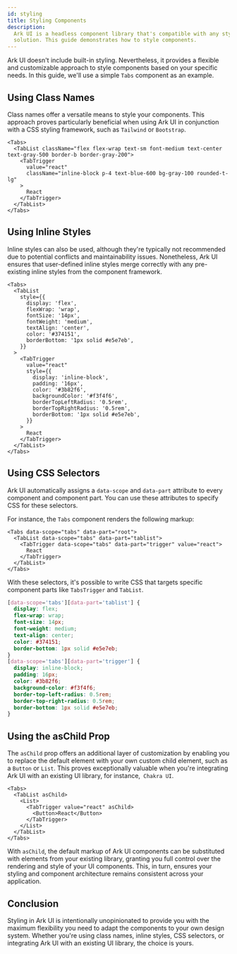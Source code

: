 ```yaml
---
id: styling
title: Styling Components
description:
  Ark UI is a headless component library that's compatible with any styling
  solution. This guide demonstrates how to style components.
---
```


Ark UI doesn't include built-in styling. Nevertheless, it provides a flexible
and customizable approach to style components based on your specific needs. In
this guide, we'll use a simple `Tabs` component as an example.

## Using Class Names

Class names offer a versatile means to style your components. This approach
proves particularly beneficial when using Ark UI in conjunction with a CSS
styling framework, such as `Tailwind` or `Bootstrap`.

```tsx
<Tabs>
  <TabList className="flex flex-wrap text-sm font-medium text-center text-gray-500 border-b border-gray-200">
    <TabTrigger
      value="react"
      className="inline-block p-4 text-blue-600 bg-gray-100 rounded-t-lg"
    >
      React
    </TabTrigger>
  </TabList>
</Tabs>
```

## Using Inline Styles

Inline styles can also be used, although they're typically not recommended due
to potential conflicts and maintainability issues. Nonetheless, Ark UI ensures
that user-defined inline styles merge correctly with any pre-existing inline
styles from the component framework.

```tsx
<Tabs>
  <TabList
    style={{
      display: 'flex',
      flexWrap: 'wrap',
      fontSize: '14px',
      fontWeight: 'medium',
      textAlign: 'center',
      color: '#374151',
      borderBottom: '1px solid #e5e7eb',
    }}
  >
    <TabTrigger
      value="react"
      style={{
        display: 'inline-block',
        padding: '16px',
        color: '#3b82f6',
        backgroundColor: '#f3f4f6',
        borderTopLeftRadius: '0.5rem',
        borderTopRightRadius: '0.5rem',
        borderBottom: '1px solid #e5e7eb',
      }}
    >
      React
    </TabTrigger>
  </TabList>
</Tabs>
```

## Using CSS Selectors

Ark UI automatically assigns a `data-scope` and `data-part` attribute to every
component and component part. You can use these attributes to specify CSS for
these selectors.

For instance, the `Tabs` component renders the following markup:

```tsx
<Tabs data-scope="tabs" data-part="root">
  <TabList data-scope="tabs" data-part="tablist">
    <TabTrigger data-scope="tabs" data-part="trigger" value="react">
      React
    </TabTrigger>
  </TabList>
</Tabs>
```

With these selectors, it's possible to write CSS that targets specific component
parts like `TabsTrigger` and `TabList`.

```css
[data-scope='tabs'][data-part='tablist'] {
  display: flex;
  flex-wrap: wrap;
  font-size: 14px;
  font-weight: medium;
  text-align: center;
  color: #374151;
  border-bottom: 1px solid #e5e7eb;
}
[data-scope='tabs'][data-part='trigger'] {
  display: inline-block;
  padding: 16px;
  color: #3b82f6;
  background-color: #f3f4f6;
  border-top-left-radius: 0.5rem;
  border-top-right-radius: 0.5rem;
  border-bottom: 1px solid #e5e7eb;
}
```

## Using the asChild Prop

The `asChild` prop offers an additional layer of customization by enabling you
to replace the default element with your own custom child element, such as a
`Button` or `List`. This proves exceptionally valuable when you're integrating
Ark UI with an existing UI library, for instance,` Chakra UI`.

```tsx
<Tabs>
  <TabList asChild>
    <List>
      <TabTrigger value="react" asChild>
        <Button>React</Button>
      </TabTrigger>
    </List>
  </TabList>
</Tabs>
```

With `asChild`, the default markup of Ark UI components can be substituted with
elements from your existing library, granting you full control over the
rendering and style of your UI components. This, in turn, ensures your styling
and component architecture remains consistent across your application.

## Conclusion

Styling in Ark UI is intentionally unopinionated to provide you with the maximum
flexibility you need to adapt the components to your own design system. Whether
you're using class names, inline styles, CSS selectors, or integrating Ark UI
with an existing UI library, the choice is yours.
